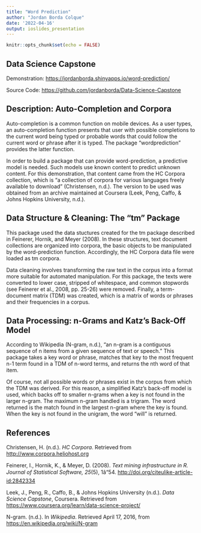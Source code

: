 ---
title: "Word Prediction"
author: "Jordan Borda Colque"
date: '2022-04-16'
output: ioslides_presentation
---

```{r setup, include=FALSE}
knitr::opts_chunk$set(echo = FALSE)
```

## Data Science Capstone

Demonstration:
[https://jordanborda.shinyapps.io/word-prediction/](https://jordanborda.shinyapps.io/word-prediction/)

Source Code:
[https://github.com/jordanborda/Data-Science-Capstone](https://github.com/jordanborda/Data-Science-Capstone)

## Description: Auto-Completion and Corpora

Auto-completion is a common function on mobile devices. As a user types, an auto-completion function presents that user with possible completions to the current word being typed or probable words that could follow the current word or phrase after it is typed. The package "wordprediction" provides the latter function.

In order to build a package that can provide word-prediction, a predictive model is needed.  Such models use known content to predict unknown content.  For this demonstration, that content came from the HC Corpora collection, which is "a collection of corpora for various languages freely available to download" (Christensen, n.d.). The version to be used was obtained from an archive maintained at Coursera (Leek, Peng, Caffo, & Johns Hopkins University, n.d.).

## Data Structure & Cleaning: The "tm" Package

This package used the data stuctures created for the tm package described in Feinerer, Hornik, and Meyer (2008).  In these structures, text document collections are organized into corpora, the basic objects to be manipulated by the word-prediction function.  Accordingly, the HC Corpora data file were loaded as tm corpora.

Data cleaning involves transforming the raw text in the corpus into a format more suitable for automated manipulation.  For this package, the texts were converted to lower case, stripped of whitespace, and common stopwords (see Feinerer et al., 2008, pp. 25-26) were removed.  Finally, a term-document matrix (TDM) was created, which is a matrix of words or phrases and their frequencies in a corpus.

## Data Processing: n-Grams and Katz's Back-Off Model

According to Wikipedia (N-gram, n.d.), "an n-gram is a contiguous sequence of n items from a given sequence of text or speech."  This package takes a key word or phrase, matches that key to the most frequent n-1 term found in a TDM of n-word terms, and returns the nth word of that item.

Of course, not all possible words or phrases exist in the corpus from which the TDM was derived.  For this reason, a simplified Katz's back-off model is used, which backs off to smaller n-grams when a key is not found in the larger n-gram.  The maximum n-gram handled is a trigram.  The word returned is the match found in the largest n-gram where the key is found.  When the key is not found in the unigram, the word "will" is returned.

## References

Christensen, H. (n.d.). *HC Corpora*. Retrieved from [http://www.corpora.heliohost.org](http://www.corpora.heliohost.org)

Feinerer, I., Hornik, K., & Meyer, D. (2008). *Text mining infrastructure in R. Journal of Statistical Software, 25*(5), 1â54. [http://doi.org/citeulike-article-id:2842334](http://doi.org/citeulike-article-id:2842334)

Leek, J., Peng, R., Caffo, B., & Johns Hopkins University (n.d.). *Data Science Capstone*, Coursera. Retrieved from [https://www.coursera.org/learn/data-science-project/](https://www.coursera.org/learn/data-science-project/)

N-gram. (n.d.). In *Wikipedia*. Retrieved April 17, 2016, from [https://en.wikipedia.org/wiki/N-gram](https://en.wikipedia.org/wiki/N-gram)

